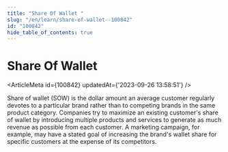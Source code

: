 ```yaml
---
title: "Share Of Wallet "
slug: "/en/learn/share-of-wallet--100842"
id: "100842"
hide_table_of_contents: true
---
```



# Share Of Wallet 

<ArticleMeta id={100842} updatedAt={'2023-09-26 13:58:51'} />
<div className='border-solid border-b border-t-0 my-4 border-[var(--ifm-color-gray-300)]' />

Share of wallet (SOW) is the dollar amount an average customer regularly devotes to a particular brand rather than to competing brands in the same product category. Companies try to maximize an existing customer's share of wallet by introducing multiple products and services to generate as much revenue as possible from each customer. A marketing campaign, for example, may have a stated goal of increasing the brand's wallet share for specific customers at the expense of its competitors.
